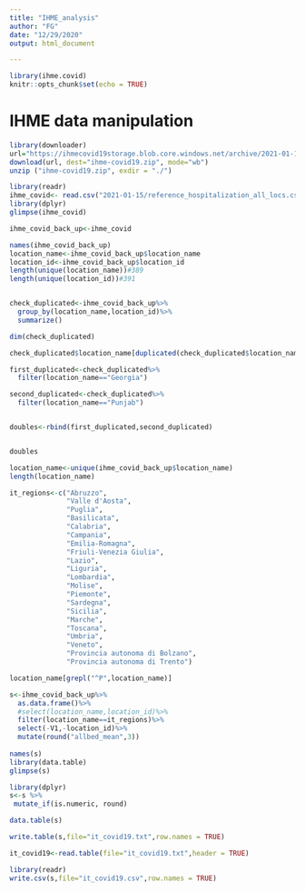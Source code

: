 ```yaml
---
title: "IHME_analysis"
author: "FG"
date: "12/29/2020"
output: html_document

---
```


```r
library(ihme.covid)
knitr::opts_chunk$set(echo = TRUE)
```

# IHME data manipulation

```r
library(downloader)
url="https://ihmecovid19storage.blob.core.windows.net/archive/2021-01-15/ihme-covid19.zip"
download(url, dest="ihme-covid19.zip", mode="wb") 
unzip ("ihme-covid19.zip", exdir = "./")

library(readr)
ihme_covid<- read.csv("2021-01-15/reference_hospitalization_all_locs.csv",header=TRUE)
library(dplyr)
glimpse(ihme_covid)
```


```r
ihme_covid_back_up<-ihme_covid

names(ihme_covid_back_up)
location_name<-ihme_covid_back_up$location_name
location_id<-ihme_covid_back_up$location_id
length(unique(location_name))#389
length(unique(location_id))#391


check_duplicated<-ihme_covid_back_up%>%
  group_by(location_name,location_id)%>%
  summarize()

dim(check_duplicated)

check_duplicated$location_name[duplicated(check_duplicated$location_name)]

first_duplicated<-check_duplicated%>%
  filter(location_name=="Georgia")

second_duplicated<-check_duplicated%>%
  filter(location_name=="Punjab")


doubles<-rbind(first_duplicated,second_duplicated)


doubles

```


```r
location_name<-unique(ihme_covid_back_up$location_name)
length(location_name)
```

```r
it_regions<-c("Abruzzo",
              "Valle d'Aosta",
              "Puglia",
              "Basilicata",
              "Calabria",
              "Campania",
              "Emilia-Romagna",
              "Friuli-Venezia Giulia",
              "Lazio",
              "Liguria",
              "Lombardia",
              "Molise",
              "Piemonte",
              "Sardegna",
              "Sicilia",
              "Marche",
              "Toscana",
              "Umbria",
              "Veneto",
              "Provincia autonoma di Bolzano",
              "Provincia autonoma di Trento")

location_name[grepl("^P",location_name)]

s<-ihme_covid_back_up%>%
  as.data.frame()%>%
  #select(location_name,location_id)%>%
  filter(location_name==it_regions)%>%
  select(-V1,-location_id)%>%
  mutate(round("allbed_mean",3))
  
names(s)
library(data.table)
glimpse(s)

library(dplyr)
s<-s %>% 
 mutate_if(is.numeric, round)

data.table(s)

write.table(s,file="it_covid19.txt",row.names = TRUE)

it_covid19<-read.table(file="it_covid19.txt",header = TRUE)

library(readr)
write.csv(s,file="it_covid19.csv",row.names = TRUE)

```







